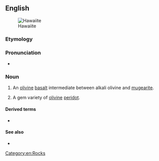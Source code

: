 ==English==
[[Image:Reunion geologie hawaiite Mare a Vieille Place dsc09326.jpg|thumb|Hawaiite]]

===Etymology===
{{suffix|Hawaii|ite|lang=en}}

===Pronunciation===
* {{IPA|/həˈwaɪ.aɪt/|lang=en}}

===Noun===
{{en-noun}}

# {{lb|en|geology}} An [[olivine]] [[basalt]] intermediate between alkali olivine and [[mugearite]].
# {{lb|en|mineral}} A gem variety of [[olivine]] [[peridot]].

====Derived terms====
* {{l|en|hawaiitic}}

====See also====
* {{l|en|Hawaiian peridot}}

[[Category:en:Rocks]]